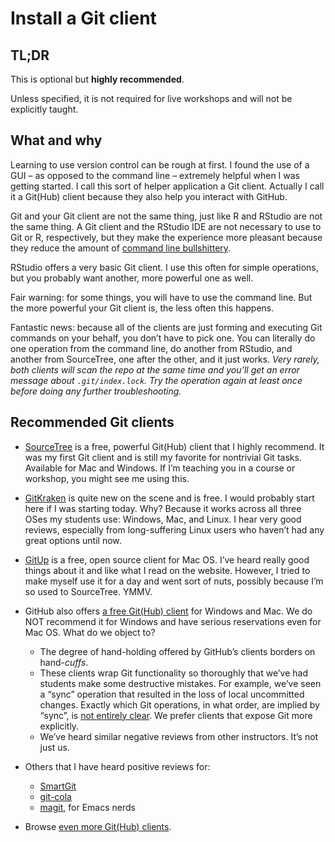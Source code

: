 # Install a Git client

## TL;DR

This is optional but **highly recommended**.

Unless specified, it is not required for live workshops and will not be explicitly taught.

## What and why

Learning to use version control can be rough at first. I found the use of a GUI – as opposed to the command line – extremely helpful when I was getting started. I call this sort of helper application a Git client. Actually I call it a Git(Hub) client because they also help you interact with GitHub.

Git and your Git client are not the same thing, just like R and RStudio are not the same thing. A Git client and the RStudio IDE are not necessary to use to Git or R, respectively, but they make the experience more pleasant because they reduce the amount of [command line bullshittery](http://www.pgbovine.net/command-line-bullshittery.htm).

RStudio offers a very basic Git client. I use this often for simple operations, but you probably want another, more powerful one as well.

Fair warning: for some things, you will have to use the command line. But the more powerful your Git client is, the less often this happens.

Fantastic news: because all of the clients are just forming and executing Git commands on your behalf, you don't have to pick one. You can literally do one operation from the command line, do another from RStudio, and another from SourceTree, one after the other, and it just works. *Very rarely, both clients will scan the repo at the same time and you'll get an error message about `.git/index.lock`. Try the operation again at least once before doing any further troubleshooting.*

## Recommended Git clients

<!-- https://twitter.com/JennyBryan/status/734894596019224576 -->

  * [SourceTree](http://www.sourcetreeapp.com) is a free, powerful Git(Hub) client that I highly recommend. It was my first Git client and is still my favorite for nontrivial Git tasks. Available for Mac and Windows. If I'm teaching you in a course or workshop, you might see me using this.

  * [GitKraken](https://www.gitkraken.com) is quite new on the scene and is free. I would probably start here if I was starting today. Why? Because it works across all three OSes my students use: Windows, Mac, and Linux. I hear very good reviews, especially from long-suffering Linux users who haven't had any great options until now.

  * [GitUp](http://gitup.co) is a free, open source client for Mac OS. I've heard really good things about it and like what I read on the website. However, I tried to make myself use it for a day and went sort of nuts, possibly because I'm so used to SourceTree. YMMV.
  
  * GitHub also offers [a free Git(Hub) client](https://desktop.github.com/) for Windows and Mac. We do NOT recommend it for Windows and have serious reservations even for Mac OS. What do we object to?
    - The degree of hand-holding offered by GitHub's clients borders on hand-*cuffs*.
    - These clients wrap Git functionality so thoroughly that we've had students make some destructive mistakes. For example, we've seen a "sync" operation that resulted in the loss of local uncommitted changes. Exactly which Git operations, in what order, are implied by "sync", is [not entirely clear](http://stackoverflow.com/questions/12104513/what-does-github-for-windows-sync-do). We prefer clients that expose Git more explicitly.
    - We've heard similar negative reviews from other instructors. It's not just us.

  * Others that I have heard positive reviews for:
  
    - [SmartGit](http://www.syntevo.com/smartgit/)
    - [git-cola](https://git-cola.github.io)
    - [magit](https://magit.vc), for Emacs nerds

  * Browse [even more Git(Hub) clients](http://git-scm.com/downloads/guis).

